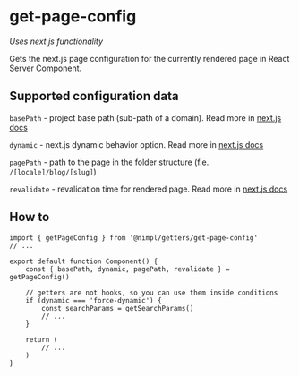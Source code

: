 # get-page-config

*Uses next.js functionality*

Gets the next.js page configuration for the currently rendered page in React Server Component.

## Supported configuration data

`basePath` - project base path (sub-path of a domain). Read more in [next.js docs](https://nextjs.org/docs/app/api-reference/next-config-js/basePath)

`dynamic` - next.js dynamic behavior option. Read more in [next.js docs](https://nextjs.org/docs/app/api-reference/file-conventions/route-segment-config#dynamic)

`pagePath` - path to the page in the folder structure (f.e. `/[locale]/blog/[slug]`)

`revalidate` - revalidation time for rendered page. Read more in [next.js docs](https://nextjs.org/docs/app/api-reference/file-conventions/route-segment-config#revalidate)

## How to

```tsx
import { getPageConfig } from '@nimpl/getters/get-page-config'
// ...

export default function Component() {
    const { basePath, dynamic, pagePath, revalidate } = getPageConfig()

    // getters are not hooks, so you can use them inside conditions
    if (dynamic === 'force-dynamic') {
        const searchParams = getSearchParams()
        // ...
    }

    return (
        // ...
    )
}
```
